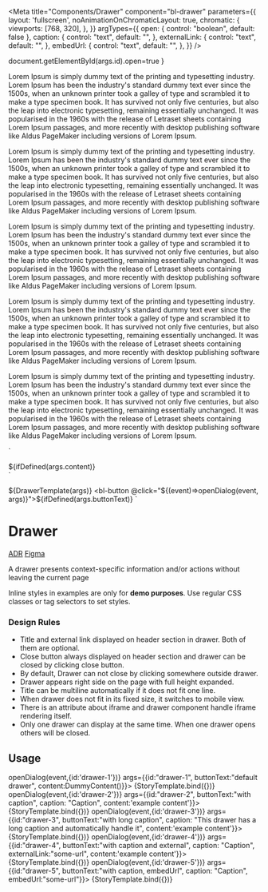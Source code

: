 
<Meta
  title="Components/Drawer"
  component="bl-drawer"
  parameters={{
    layout: 'fullscreen',
    noAnimationOnChromaticLayout: true,
    chromatic: {
      viewports: [768, 320],
    },
  }}
  argTypes={{
    open: {
      control: "boolean",
      default: false
    },
    caption: {
      control: "text",
      default: "",
    },
    externalLink: {
      control: "text",
      default: "",
    },
    embedUrl: {
      control: "text",
      default: "",
    },
  }}
/>

  document.getElementById(args.id).open=true
}

  <p>
    Lorem Ipsum is simply dummy text of the printing and typesetting industry. Lorem Ipsum has been the industry's standard dummy text ever since the 1500s, when an unknown printer took a galley of type and scrambled it to make a type specimen book. It has survived not only five centuries, but also the leap into electronic typesetting, remaining essentially unchanged. It was popularised in the 1960s with the release of Letraset sheets containing Lorem Ipsum passages, and more recently with desktop publishing software like Aldus PageMaker including versions of Lorem Ipsum.
  </p>
  <p>
    Lorem Ipsum is simply dummy text of the printing and typesetting industry. Lorem Ipsum has been the industry's standard dummy text ever since the 1500s, when an unknown printer took a galley of type and scrambled it to make a type specimen book. It has survived not only five centuries, but also the leap into electronic typesetting, remaining essentially unchanged. It was popularised in the 1960s with the release of Letraset sheets containing Lorem Ipsum passages, and more recently with desktop publishing software like Aldus PageMaker including versions of Lorem Ipsum.
  </p>
  <p>
    Lorem Ipsum is simply dummy text of the printing and typesetting industry. Lorem Ipsum has been the industry's standard dummy text ever since the 1500s, when an unknown printer took a galley of type and scrambled it to make a type specimen book. It has survived not only five centuries, but also the leap into electronic typesetting, remaining essentially unchanged. It was popularised in the 1960s with the release of Letraset sheets containing Lorem Ipsum passages, and more recently with desktop publishing software like Aldus PageMaker including versions of Lorem Ipsum.
  </p>
  <p>
    Lorem Ipsum is simply dummy text of the printing and typesetting industry. Lorem Ipsum has been the industry's standard dummy text ever since the 1500s, when an unknown printer took a galley of type and scrambled it to make a type specimen book. It has survived not only five centuries, but also the leap into electronic typesetting, remaining essentially unchanged. It was popularised in the 1960s with the release of Letraset sheets containing Lorem Ipsum passages, and more recently with desktop publishing software like Aldus PageMaker including versions of Lorem Ipsum.
  </p>
  <p>
    Lorem Ipsum is simply dummy text of the printing and typesetting industry. Lorem Ipsum has been the industry's standard dummy text ever since the 1500s, when an unknown printer took a galley of type and scrambled it to make a type specimen book. It has survived not only five centuries, but also the leap into electronic typesetting, remaining essentially unchanged. It was popularised in the 1960s with the release of Letraset sheets containing Lorem Ipsum passages, and more recently with desktop publishing software like Aldus PageMaker including versions of Lorem Ipsum.
  </p>
`

  <bl-drawer id=${ifDefined(args.id)}
             caption=${ifDefined(args.caption)}
             embed-url=${ifDefined(args.embedUrl)}
             external-link=${ifDefined(args.externalLink)}>
    <div style="font: var(--bl-font-body-text-2)">
      ${ifDefined(args.content)}
    </div>
  </bl-drawer>
`

  ${DrawerTemplate(args)}
  <bl-button @click="${(event)=>openDialog(event, args)}">${ifDefined(args.buttonText)}</bl-button>
`

# Drawer

<bl-badge icon="document">[ADR](https://github.com/Trendyol/baklava/issues/192)</bl-badge>
<bl-badge icon="puzzle">[Figma](https://www.figma.com/file/RrcLH0mWpIUy4vwuTlDeKN/Baklava-Design-Guide?node-id=2963%3A14146)</bl-badge>

A drawer presents context-specific information and/or actions without leaving the current page

<bl-alert variant="warning" icon>Inline styles in examples are only for **demo purposes**. Use regular CSS classes or tag selectors to set styles.</bl-alert>

### Design Rules

* Title and external link displayed on header section in drawer. Both of them are optional.
* Close button always displayed on header section and drawer can be closed by clicking close button.
* By default, Drawer can not close by clicking somewhere outside drawer.
* Drawer appears right side on the page with full height expanded.
* Title can be multiline automatically if it does not fit one line.
* When drawer does not fit in its fixed size, it switches to mobile view.
* There is an attribute about iframe and drawer component handle iframe rendering itself.
* Only one drawer can display at the same time. When one drawer opens others will be closed.

## Usage

<Canvas>
  <Story name="Default Values"
         play={(event) => openDialog(event,{id:'drawer-1'})}
         args={{id:"drawer-1", buttonText:"default drawer", content:DummyContent()}}>
    {StoryTemplate.bind({})}
  </Story>
  <Story name="With caption"
         play={(event)=> openDialog(event,{id:'drawer-2'})}
         args={{id:"drawer-2", buttonText:"with caption", caption: "Caption", content:'example content'}}>
    {StoryTemplate.bind({})}
  </Story>
  <Story name="With long caption"
         play={(event) => openDialog(event,{id:'drawer-3'})}
         args={{id:"drawer-3", buttonText:"with long caption", caption: "This drawer has a long caption and automatically handle it", content:'example content'}}>
    {StoryTemplate.bind({})}
  </Story>
  <Story name="With caption and externalLink"
         play={(event) => openDialog(event,{id:'drawer-4'})}
         args={{id:"drawer-4", buttonText:"with caption and external", caption: "Caption", externalLink:"some-url", content:'example content'}}>
    {StoryTemplate.bind({})}
  </Story>
  <Story name="With caption and embedUrl"
         play={(event) => openDialog(event,{id:'drawer-5'})}
         args={{id:"drawer-5", buttonText:"with caption, embedUrl", caption: "Caption", embedUrl:"some-url"}}>
    {StoryTemplate.bind({})}
  </Story>
</Canvas>

<ArgsTable of="bl-drawer" />

